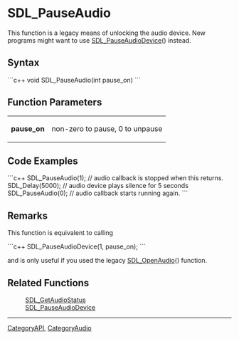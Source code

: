 <!-- pragma section-numbers off -->
<!-- pragma disable-camelcase -->

= SDL_PauseAudio =
This function is a legacy means of unlocking the audio device. New programs might want to use [[SDL_PauseAudioDevice]]() instead.


== Syntax ==
```c++
void SDL_PauseAudio(int pause_on)
```

== Function Parameters ==

{|
|'''pause_on'''
|non-zero to pause, 0 to unpause
|}

== Code Examples ==
```c++
SDL_PauseAudio(1);  // audio callback is stopped when this returns.
SDL_Delay(5000);  // audio device plays silence for 5 seconds
SDL_PauseAudio(0);  // audio callback starts running again.
```

== Remarks ==
This function is equivalent to calling

```c++
SDL_PauseAudioDevice(1, pause_on);
```

and is only useful if you used the legacy [[SDL_OpenAudio]]() function.

== Related Functions ==
:[[SDL_GetAudioStatus]]
:[[SDL_PauseAudioDevice]]

----
[[CategoryAPI]], [[CategoryAudio]]
